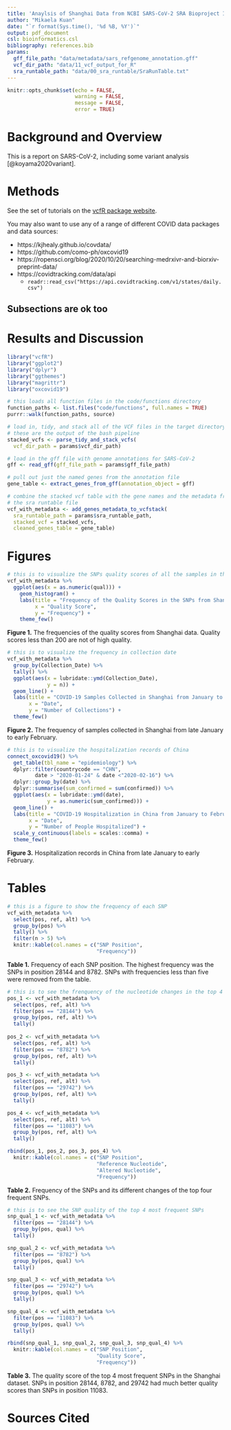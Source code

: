 ```yaml
---
title: 'Anaylsis of Shanghai Data from NCBI SARS-CoV-2 SRA Bioproject ID 627662'
author: "Mikaela Kuan"
date: "`r format(Sys.time(), '%d %B, %Y')`"
output: pdf_document
csl: bioinformatics.csl
bibliography: references.bib
params:
  gff_file_path: "data/metadata/sars_refgenome_annotation.gff"
  vcf_dir_path: "data/11_vcf_output_for_R"
  sra_runtable_path: "data/00_sra_runtable/SraRunTable.txt"
---
```


```r
knitr::opts_chunk$set(echo = FALSE,
                      warning = FALSE,
                      message = FALSE,
                      error = TRUE)
```

# Background and Overview

This is a report on SARS-CoV-2, including some variant analysis [@koyama2020variant].

# Methods

See the set of tutorials on the [vcfR package website](https://knausb.github.io/vcfR_documentation/index.html).

You may also want to use any of a range of different COVID data packages and data sources:

* https://kjhealy.github.io/covdata/
* https://github.com/como-ph/oxcovid19
* https://ropensci.org/blog/2020/10/20/searching-medrxivr-and-biorxiv-preprint-data/
* https://covidtracking.com/data/api
  * `readr::read_csv("https://api.covidtracking.com/v1/states/daily.csv")`

## Subsections are ok too

# Results and Discussion

```r
library("vcfR")
library("ggplot2")
library("dplyr")
library("ggthemes")
library("magrittr")
library("oxcovid19")

# this loads all function files in the code/functions directory
function_paths <- list.files("code/functions", full.names = TRUE)
purrr::walk(function_paths, source)
```

```r
# load in, tidy, and stack all of the VCF files in the target directory
# these are the output of the bash pipeline
stacked_vcfs <- parse_tidy_and_stack_vcfs(
  vcf_dir_path = params$vcf_dir_path)

# load in the gff file with genome annotations for SARS-CoV-2
gff <- read_gff(gff_file_path = params$gff_file_path)

# pull out just the named genes from the annotation file
gene_table <- extract_genes_from_gff(annotation_object = gff)

# combine the stacked vcf table with the gene names and the metadata from
# the sra runtable file
vcf_with_metadata <- add_genes_metadata_to_vcfstack(
  sra_runtable_path = params$sra_runtable_path,
  stacked_vcf = stacked_vcfs,
  cleaned_genes_table = gene_table)
```

# Figures

```r
# this is to visualize the SNPs quality scores of all the samples in the SHanghai data
vcf_with_metadata %>%
  ggplot(aes(x = as.numeric(qual))) +
    geom_histogram() +
    labs(title = "Frequency of the Quality Scores in the SNPs from Shanghai",
         x = "Quality Score",
         y = "Frequency") +
    theme_few()
```

**Figure 1.** The frequencies of the quality scores from Shanghai data. Quality scores less than 200 are not of high quality.

```r
# this is to visualize the frequency in collection date
vcf_with_metadata %>%
  group_by(Collection_Date) %>%
  tally() %>%
  ggplot(aes(x = lubridate::ymd(Collection_Date),
             y = n)) +
  geom_line() +
  labs(title = "COVID-19 Samples Collected in Shanghai from January to February 2020",
       x = "Date",
       y = "Number of Collections") +
  theme_few()
```

**Figure 2.** The frequency of samples collected in Shanghai from late January to early February.

```r
# this is to visualize the hospitalization records of China
connect_oxcovid19() %>%
  get_table(tbl_name = "epidemiology") %>%
  dplyr::filter(countrycode == "CHN", 
         date > "2020-01-24" & date <"2020-02-16") %>%
  dplyr::group_by(date) %>%
  dplyr::summarise(sum_confirmed = sum(confirmed)) %>%
  ggplot(aes(x = lubridate::ymd(date), 
             y = as.numeric(sum_confirmed))) +
  geom_line() +
  labs(title = "COVID-19 Hospitalization in China from January to February 2020",
       x = "Date",
       y = "Number of People Hospitalized") +
  scale_y_continuous(labels = scales::comma) +
  theme_few()

```

**Figure 3.** Hospitalization records in China from late January to early February. 

# Tables

```r
# this is a figure to show the frequency of each SNP
vcf_with_metadata %>%
  select(pos, ref, alt) %>%
  group_by(pos) %>%
  tally() %>%
  filter(n > 5) %>%
  knitr::kable(col.names = c("SNP Position",
                             "Frequency"))
```

**Table 1.** Frequency of each SNP position. The highest frequency was the SNPs in position 28144 and 8782. SNPs with frequencies less than five were removed from the table. 

```r
# this is to see the frenquency of the nucleotide changes in the top 4 positions
pos_1 <- vcf_with_metadata %>%
  select(pos, ref, alt) %>%
  filter(pos == "28144") %>%
  group_by(pos, ref, alt) %>%
  tally()
  
pos_2 <- vcf_with_metadata %>%
  select(pos, ref, alt) %>%
  filter(pos == "8782") %>%
  group_by(pos, ref, alt) %>%
  tally()

pos_3 <- vcf_with_metadata %>%
  select(pos, ref, alt) %>%
  filter(pos == "29742") %>%
  group_by(pos, ref, alt) %>%
  tally()

pos_4 <- vcf_with_metadata %>%
  select(pos, ref, alt) %>%
  filter(pos == "11083") %>%
  group_by(pos, ref, alt) %>%
  tally()

rbind(pos_1, pos_2, pos_3, pos_4) %>%
  knitr::kable(col.names = c("SNP Position",
                             "Reference Nucleotide",
                             "Altered Nucleotide", 
                             "Frequency"))
```

**Table 2.** Frequency of the SNPs and its different changes of the top four frequent SNPs. 

```r
# this is to see the SNP quality of the top 4 most frequent SNPs
snp_qual_1 <- vcf_with_metadata %>%
  filter(pos == "28144") %>%
  group_by(pos, qual) %>%
  tally()

snp_qual_2 <- vcf_with_metadata %>%
  filter(pos == "8782") %>%
  group_by(pos, qual) %>%
  tally()

snp_qual_3 <- vcf_with_metadata %>%
  filter(pos == "29742") %>%
  group_by(pos, qual) %>%
  tally()

snp_qual_4 <- vcf_with_metadata %>%
  filter(pos == "11083") %>%
  group_by(pos, qual) %>%
  tally()

rbind(snp_qual_1, snp_qual_2, snp_qual_3, snp_qual_4) %>%
  knitr::kable(col.names = c("SNP Position",
                             "Quality Score", 
                             "Frequency"))
```

**Table 3.** The quality score of the top 4 most frequent SNPs in the Shanghai dataset. SNPs in position 28144, 8782, and 29742 had much better quality scores than SNPs in position 11083.

# Sources Cited
